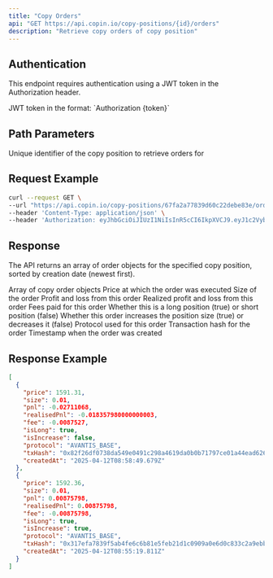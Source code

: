```yaml
---
title: "Copy Orders"
api: "GET https://api.copin.io/copy-positions/{id}/orders"
description: "Retrieve copy orders of copy position"
---
```


## Authentication
This endpoint requires authentication using a JWT token in the Authorization header.

<ParamField header="Authorization" type="string" required>
    JWT token in the format: `Authorization {token}`
</ParamField>

## Path Parameters

<ParamField path="id" type="string" required>
    Unique identifier of the copy position to retrieve orders for
</ParamField>

## Request Example

```bash
curl --request GET \
--url "https://api.copin.io/copy-positions/67fa2a77839d60c22debe83e/orders" \
--header 'Content-Type: application/json' \
--header 'Authorization: eyJhbGciOiJIUzI1NiIsInR5cCI6IkpXVCJ9.eyJ1c2VybmFtZSI6IjB4MTUzNTQ4NGMxRWVjMUQyMDNmRTFBNTNFQTExYTYyMWE4ODRBRTA2NyIsInRpbWUiOjE3NDQ2MjYxNjIzODksImFjY2VzcyI6IlVmTkNiTWhMVVMxNzQ0NjI2MTYyMzkwIiwiaWF0IjoxNzQ0NjI2MTYyLCJleHAiOjE3NDUyMzA5NjJ9.LpvhBdxyfehzom-v5tKumAqCptSMkVk7HVKKVtjSpk8'
```
## Response
The API returns an array of order objects for the specified copy position, sorted by creation date (newest first).

<ResponseField name="data" type="array">
    Array of copy order objects
    <Expandable title="properties">
        <ResponseField name="price" type="number">
            Price at which the order was executed
        </ResponseField>
        <ResponseField name="size" type="number">
            Size of the order
        </ResponseField>
        <ResponseField name="pnl" type="number">
            Profit and loss from this order
        </ResponseField>
        <ResponseField name="realisedPnl" type="number">
            Realized profit and loss from this order
        </ResponseField>
        <ResponseField name="fee" type="number">
            Fees paid for this order
        </ResponseField>
        <ResponseField name="isLong" type="boolean">
            Whether this is a long position (true) or short position (false)
        </ResponseField>
        <ResponseField name="isIncrease" type="boolean">
            Whether this order increases the position size (true) or decreases it (false)
        </ResponseField>
        <ResponseField name="protocol" type="string">
            Protocol used for this order
        </ResponseField>
        <ResponseField name="txHash" type="string">
            Transaction hash for the order
        </ResponseField>
        <ResponseField name="createdAt" type="string">
            Timestamp when the order was created
        </ResponseField>
    </Expandable>
</ResponseField>

## Response Example

```json
[
  {
    "price": 1591.31,
    "size": 0.01,
    "pnl": -0.02711068,
    "realisedPnl": -0.018357980000000003,
    "fee": -0.0087527,
    "isLong": true,
    "isIncrease": false,
    "protocol": "AVANTIS_BASE",
    "txHash": "0x82f26df0738da549e0491c298a4619da0b0b71797ce01a44ead626b2ea0ae240",
    "createdAt": "2025-04-12T08:58:49.679Z"
  },
  {
    "price": 1592.36,
    "size": 0.01,
    "pnl": 0.00875798,
    "realisedPnl": 0.00875798,
    "fee": -0.00875798,
    "isLong": true,
    "isIncrease": true,
    "protocol": "AVANTIS_BASE",
    "txHash": "0x317efa7839f5ab4fe6c6b81e5feb21d1c0909a0e6d0c833c2a9ebbe75e0327ae",
    "createdAt": "2025-04-12T08:55:19.811Z"
  }
]
```
